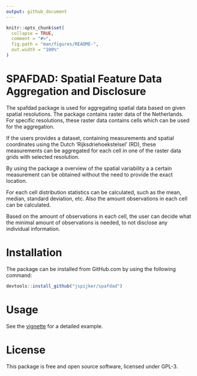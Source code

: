 ```yaml
---
output: github_document
---
```


<!-- README.md is generated from README.Rmd. Please edit that file -->

```r
knitr::opts_chunk$set(
  collapse = TRUE,
  comment = "#>",
  fig.path = "man/figures/README-",
  out.width = "100%"
)

```


# SPAFDAD: Spatial Feature Data Aggregation and Disclosure

<!-- badges: start -->
<!-- badges: end -->

The spafdad package is used for aggregating spatial data based on
given spatial resolutions. The package contains raster data of the
Netherlands. For specific resolutions, these raster data contains cells
which can be used for the aggregation.

If the users provides a dataset, containing measurements and spatial
coordinates using the Dutch 'Rijksdriehoekstelsel' (RD), these
measurements can be aggregated for each cell in one of the raster data
grids with selected resolution.

By using the package a overview of the spatial variability a a certain
measurement can be obtained without the need to provide the exact
location. 

For each cell distribution statistics can be calculated, such as the
mean, median, standard deviation, etc. Also the amount observations in
each cell can be calculated. 

Based on the amount of observations in each cell, the user can decide
what the minimal amount of observations is needed, to not disclose any
individual information.

# Installation

The package can be installed from GitHub.com by using the following command:

```r
devtools::install_github("jspijker/spafdad")
```

# Usage

See the
[vignette](https://jspijker.github.io/spafdad/articles/spafdad.html)
for a detailed example.

# License

This package is free and open source software, licensed under GPL-3.


